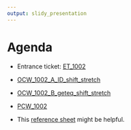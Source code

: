 ```yaml
---
output: slidy_presentation
---
```


# Agenda

* Entrance ticket: [ET_1002](https://bart.instructure.com/courses/2110/quizzes/3212)
* [OCW_1002_A_ID_shift_stretch](https://bart.instructure.com/courses/2110/quizzes/3213)
* [OCW_1002_B_geteq_shift_stretch](https://bart.instructure.com/courses/2110/quizzes/3214)
* [PCW_1002](https://bart.instructure.com/courses/2110/assignments/28923)

* This [reference sheet](https://chadworley.github.io/algtwo2026/u02/10_02/ref_all_2s.pdf) might be helpful.
